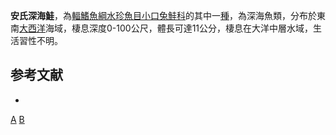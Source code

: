 {{Speciesbox 
| status = NE
| status_system = IUCN3.1
| taxon = Bathylagus andriashevi  
| authority =  [[Kobyliansky|Kobyliansky]], 1986
| synonyms = 
}}

'''安氏深海鮭'''，為[[輻鰭魚綱|輻鰭魚綱]][[水珍魚目|水珍魚目]][[小口兔鮭科|小口兔鮭科]]的其中一[[種|種]]，為深海魚類，分布於東南[[大西洋|大西洋]]海域，棲息深度0-100公尺，體長可達11公分，棲息在大洋中層水域，生活習性不明。

==参考文献==
*{{FishBase_species|genus=Bathylagus|species=andriashevi |year=2015|month=8}}

{{Taxonbar|from=Q3152247}}

[[Category:深海鮭屬|A]]
[[Category:1986年描述的鱼类|B]]